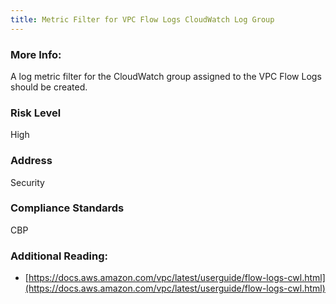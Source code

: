 ```yaml
---
title: Metric Filter for VPC Flow Logs CloudWatch Log Group
---
```


### More Info:

A log metric filter for the CloudWatch group assigned to the VPC Flow Logs should be created.

### Risk Level

High

### Address

Security

### Compliance Standards

CBP

### Additional Reading:

- [https://docs.aws.amazon.com/vpc/latest/userguide/flow-logs-cwl.html](https://docs.aws.amazon.com/vpc/latest/userguide/flow-logs-cwl.html)
